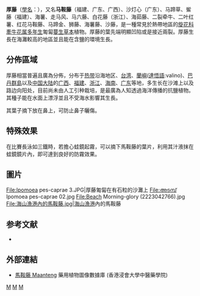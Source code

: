 {{Redirect-synonym|白花藤|络石}}
{{speciesbox
|image = Ipomoea pes-caprae subsp. brasiliensis near Potzuliao Harbor, Yunlin.jpg
|image_width = 260px
|image_caption = 海濱蔓生的馬鞍藤，攝於[[臺灣|臺灣]][[雲林|雲林]][[萡子寮漁港|萡子寮漁港]]
|genus = Ipomoea
|species = pes-caprae
|authority = ([[卡尔·林奈|L.]]) [[罗伯特·布朗|R.Br.]], 1818
|synonyms = 
* ''[[Convolvulus|Convolvulus]] pes-caprae'' <small>L.</small><br>
* ''Ipomoea biloba'' <small>Forssk.</small>
|synonyms_ref = <ref>{{GRIN | accessdate=27 March 2012}}</ref>
}}
'''厚藤'''（[[學名|學名]]：''{{lang|la|Ipomoea pes-caprae}}''），又名'''马鞍藤'''（福建、广东、广西）、沙灯心（广东）、马蹄草、鲎藤（福建）、海薯、走马风、马六藤、白花藤（浙江）、海茹藤、二裂牵牛、二叶红薯、红花马鞍藤、马蹄金、狮藤、海薯藤、沙藤，是一種常見於熱帶地區的[[旋花科|旋花科]][[牽牛花属|牽牛花属]][[多年生|多年生]]匍匐[[蔓生|蔓生]][[草本|草本]]植物。厚藤的葉先端明顯凹陷或是接近兩裂。厚藤生長在海灘較高的地區並且能在含鹽的環境生長。

==分佈區域==
厚藤相當普遍且廣為分佈，分布于[[热带|热带]]沿海地区、[[台湾|台湾]]、[[蘭嶼|蘭嶼]]([[達悟語|達悟語]]:valino)、[[巴丹群島|巴丹群島]]以及[[中国大陆|中国大陆]]的[[广西|广西]]、[[福建|福建]]、[[浙江|浙江]]、[[海南|海南]]、[[广东|广东]]等地，多生长在沙滩上以及路边向阳处，目前尚未由人工引种栽培，是最廣為人知透過海洋傳播的抗鹽植物。其種子能在水面上漂浮並且不受海水影響其生長。

其葉子摘下放在鼻上，可防止鼻子曬傷。

==特殊效果==
在比賽長泳如三鐵時，若擔心蛙鏡起霧，可以摘下馬鞍藤的葉片，利用其汁液抹在蛙鏡鏡片內，即可達到良好的防霧效果。

==圖片==
<gallery>
File:Ipomoea pes-caprae 3.JPG|厚藤匍匐在有石粒的沙灘上
File:അടമ്പ് Ipomoea pes-caprae 02.jpg
File:Beach Morning-glory (2223042766).jpg
File:海山漁港內的馬鞍藤.jpg|[[海山漁港|海山漁港]]內的馬鞍藤
</gallery>

== 参考文献 ==
{{refbegin}}
{{reflist}}
* {{cite web| url =http://www.bioinfo.cn/db05/KmzwSpecies.php?action=view&id=30686| title =厚藤| work =《中国高等植物数据库全库》| publisher =中国科学院微生物研究所| author =昆明植物研究所| accessdate =2009-02-26| deadurl =yes| archiveurl =https://web.archive.org/web/20160305002059/http://www.bioinfo.cn/db05/KmzwSpecies.php?action=view&id=30686| archivedate =2016-03-05}}
{{refend}}

==外部連結==		
* [http://libproject.hkbu.edu.hk/was40/detail?lang=ch&channelid=1288&searchword=herb_id=D01138 馬鞍藤 Maanteng] {{Wayback|url=http://libproject.hkbu.edu.hk/was40/detail?lang=ch&channelid=1288&searchword=herb_id=D01138 |date=20160304103845 }} 藥用植物圖像數據庫 (香港浸會大學中醫藥學院) {{zh-hant}}{{en}}

{{Commons|Ipomoea pes-caprae}}
{{Taxonbar|from=Q198794}}

[[Category:番薯属|M]]
[[Category:耐鹽植物|M]]
[[Category:1818年描述的植物|M]]